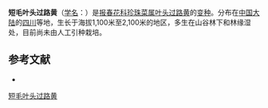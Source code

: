 {{Infraspeciesbox
| name = 短毛叶头过路黄
| status = 
| status_system = 
| image =
| genus = Lysimachia
| species link = 叶头过路黄
| species = phyllocephala
| varietas = polycephala
| authority = (Chien) Chen et C. M. He
}}

'''短毛叶头过路黄'''（[[学名|学名]]：{{lang|la|''Lysimachia phyllocephala'' var. ''polycephala''}}）是[[报春花科|报春花科]][[珍珠菜属|珍珠菜属]][[叶头过路黄|叶头过路黄]]的[[变种|变种]]。分布在[[中国大陆|中国大陆]]的[[四川|四川]]等地，生长于海拔1,100米至2,100米的地区，多生在山谷林下和林缘湿处，目前尚未由人工引种栽培。

== 参考文献 ==
<div class="references-small">
* {{cite web| url =http://www.bioinfo.cn/db05/KmzwSpecies.php?action=view&id=30193| title =短毛叶头过路黄（变种）| work =《中国高等植物数据库全库》| publisher =中国科学院微生物研究所| author =昆明植物研究所| accessdate =2009-02-26| deadurl =yes| archiveurl =https://web.archive.org/web/20160305072159/http://www.bioinfo.cn/db05/KmzwSpecies.php?action=view&id=30193| archivedate =2016-03-05}}
</div>
{{Taxonbar|from=Q18232928}}

[[Category:珍珠菜属|短毛叶头过路黄]]


{{植物小作品}}